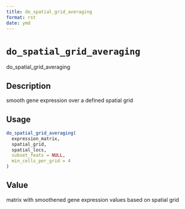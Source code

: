 ```yaml
--- 
title: do_spatial_grid_averaging 
format: rst 
date: ymd 
--- 
```

# `do_spatial_grid_averaging`

do_spatial_grid_averaging


## Description

smooth gene expression over a defined spatial grid


## Usage

```r
do_spatial_grid_averaging(
  expression_matrix,
  spatial_grid,
  spatial_locs,
  subset_feats = NULL,
  min_cells_per_grid = 4
)
```


## Value

matrix with smoothened gene expression values based on spatial grid


